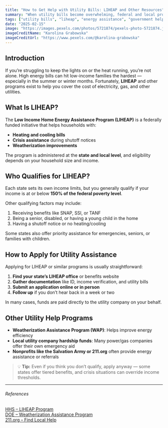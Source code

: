```yaml
---
title: "How to Get Help with Utility Bills: LIHEAP and Other Resources"
summary: "When utility bills become overwhelming, federal and local programs like LIHEAP can offer energy assistance to low-income households. Learn how to apply, what’s covered, and where to find help."
tags: ["utility bills", "liheap", "energy assistance", "government help", "low income"]
date: "2025-02-15"
image: "https://images.pexels.com/photos/5721874/pexels-photo-5721874.jpeg"
imageCreditName: "Karolina Grabowska"
imageCreditUrl: "https://www.pexels.com/@karolina-grabowska"
---
```


## Introduction

If you’re struggling to keep the lights on or the heat running, you’re not alone. High energy bills can hit low-income families the hardest — especially in the summer or winter months. Fortunately, **LIHEAP** and other programs exist to help you cover the cost of electricity, gas, and other utilities.

## What Is LIHEAP?

The **Low Income Home Energy Assistance Program (LIHEAP)** is a federally funded initiative that helps households with:

- **Heating and cooling bills**
- **Crisis assistance** during shutoff notices
- **Weatherization improvements**

The program is administered at the **state and local level**, and eligibility depends on your household size and income.

## Who Qualifies for LIHEAP?

Each state sets its own income limits, but you generally qualify if your income is at or below **150% of the federal poverty level**.

Other qualifying factors may include:

1. Receiving benefits like SNAP, SSI, or TANF
2. Being a senior, disabled, or having a young child in the home
3. Having a shutoff notice or no heating/cooling

Some states also offer priority assistance for emergencies, seniors, or families with children.

## How to Apply for Utility Assistance

Applying for LIHEAP or similar programs is usually straightforward:

1. **Find your state’s LIHEAP office** or benefits website
2. **Gather documentation** like ID, income verification, and utility bills
3. **Submit an application online or in person**
4. **Follow up** if you don’t hear back in a week or two

In many cases, funds are paid directly to the utility company on your behalf.

## Other Utility Help Programs

- **Weatherization Assistance Program (WAP)**: Helps improve energy efficiency
- **Local utility company hardship funds**: Many power/gas companies offer their own emergency aid
- **Nonprofits like the Salvation Army or 211.org** often provide energy assistance or referrals

> 💡 **Tip:** Even if you think you don’t qualify, apply anyway — some states offer tiered benefits, and crisis situations can override income thresholds.

***

###### References

<a href="https://www.acf.hhs.gov/ocs/low-income-home-energy-assistance-program-liheap" target="_blank" rel="noopener noreferrer">HHS – LIHEAP Program</a><br />
<a href="https://www.energy.gov/scep/wap/weatherization-assistance-program" target="_blank" rel="noopener noreferrer">DOE – Weatherization Assistance Program</a><br />
<a href="https://www.211.org/" target="_blank" rel="noopener noreferrer">211.org – Find Local Help</a>
